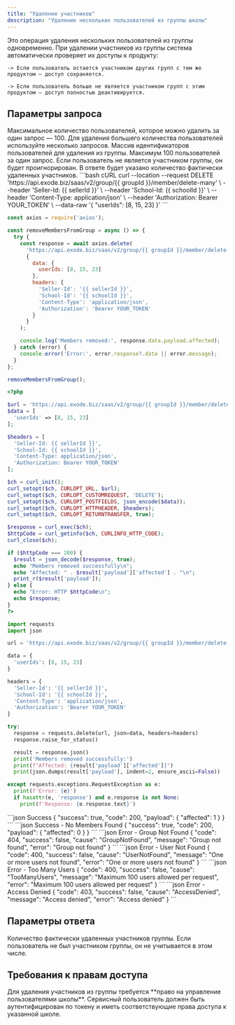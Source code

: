 ```yaml
---
title: "Удаление участников"
description: "Удаление нескольких пользователей из группы школы"
---
```



<Tip>
  Это операция удаления нескольких пользователей из группы одновременно.
</Tip>

<Warning>
    При удалении участников из группы система автоматически проверяет их доступы к продукту:

    -> Если пользователь остается участником других групп с тем же продуктом — доступ сохраняется.

    -> Если пользователь больше не является участником групп с этим продуктом — доступ полностью деактивируется.
</Warning>

<HeaderParamFields/>

## Параметры запроса

<Tip>
  Максимальное количество пользователей, которое можно удалить за один запрос — 100. Для удаления большего
  количества пользователей используйте несколько запросов.
</Tip>

<ParamField body="userIds" type="array" required>
  Массив идентификаторов пользователей для удаления из группы. Максимум 100 пользователей за один запрос.
</ParamField>

<Info>
  Если пользователь не является участником группы, он будет проигнорирован. В ответе будет указано количество
  фактически удаленных участников.
</Info>

<RequestExample>
```bash cURL
curl --location --request DELETE 'https://api.exode.biz/saas/v2/group/{{ groupId }}/member/delete-many' \
  --header 'Seller-Id: {{ sellerId }}' \
  --header 'School-Id: {{ schoolId }}' \
  --header 'Content-Type: application/json' \
  --header 'Authorization: Bearer YOUR_TOKEN' \
  --data-raw '{
    "userIds": [8, 15, 23]
  }'
```

```javascript Node.js
const axios = require('axios');

const removeMembersFromGroup = async () => {
  try {
    const response = await axios.delete(
      'https://api.exode.biz/saas/v2/group/{{ groupId }}/member/delete-many',
      {
        data: {
          userIds: [8, 15, 23]
        },
        headers: {
          'Seller-Id': '{{ sellerId }}',
          'School-Id': '{{ schoolId }}',
          'Content-Type': 'application/json',
          'Authorization': 'Bearer YOUR_TOKEN'
        }
      }
    );

    console.log('Members removed:', response.data.payload.affected);
  } catch (error) {
    console.error('Error:', error.response?.data || error.message);
  }
};

removeMembersFromGroup();
```

```php PHP
<?php

$url = 'https://api.exode.biz/saas/v2/group/{{ groupId }}/member/delete-many';
$data = [
  'userIds' => [8, 15, 23]
];

$headers = [
  'Seller-Id: {{ sellerId }}',
  'School-Id: {{ schoolId }}',
  'Content-Type: application/json',
  'Authorization: Bearer YOUR_TOKEN'
];

$ch = curl_init();
curl_setopt($ch, CURLOPT_URL, $url);
curl_setopt($ch, CURLOPT_CUSTOMREQUEST, 'DELETE');
curl_setopt($ch, CURLOPT_POSTFIELDS, json_encode($data));
curl_setopt($ch, CURLOPT_HTTPHEADER, $headers);
curl_setopt($ch, CURLOPT_RETURNTRANSFER, true);

$response = curl_exec($ch);
$httpCode = curl_getinfo($ch, CURLINFO_HTTP_CODE);
curl_close($ch);

if ($httpCode === 200) {
  $result = json_decode($response, true);
  echo "Members removed successfully\n";
  echo "Affected: " . $result['payload']['affected'] . "\n";
  print_r($result['payload']);
} else {
  echo "Error: HTTP $httpCode\n";
  echo $response;
}
?>
```

```python Python
import requests
import json

url = 'https://api.exode.biz/saas/v2/group/{{ groupId }}/member/delete-many'

data = {
  'userIds': [8, 15, 23]
}

headers = {
  'Seller-Id': '{{ sellerId }}',
  'School-Id': '{{ schoolId }}',
  'Content-Type': 'application/json',
  'Authorization': 'Bearer YOUR_TOKEN'
}

try:
  response = requests.delete(url, json=data, headers=headers)
  response.raise_for_status()

  result = response.json()
  print('Members removed successfully:')
  print(f"Affected: {result['payload']['affected']}")
  print(json.dumps(result['payload'], indent=2, ensure_ascii=False))

except requests.exceptions.RequestException as e:
  print(f'Error: {e}')
  if hasattr(e, 'response') and e.response is not None:
    print(f'Response: {e.response.text}')
```
</RequestExample>

<ResponseExample>
```json Success
{
  "success": true,
  "code": 200,
  "payload": {
    "affected": 1
  }
}
```
```json Success - No Members Found
{
  "success": true,
  "code": 200,
  "payload": {
    "affected": 0
  }
}
```
```json Error - Group Not Found
{
  "code": 404,
  "success": false,
  "cause": "GroupNotFound",
  "message": "Group not found",
  "error": "Group not found"
}
```
```json Error - User Not Found
{
  "code": 400,
  "success": false,
  "cause": "UserNotFound",
  "message": "One or more users not found",
  "error": "One or more users not found"
}
```
```json Error - Too Many Users
{
  "code": 400,
  "success": false,
  "cause": "TooManyUsers",
  "message": "Maximum 100 users allowed per request",
  "error": "Maximum 100 users allowed per request"
}
```
```json Error - Access Denied
{
  "code": 403,
  "success": false,
  "cause": "AccessDenied",
  "message": "Access denied",
  "error": "Access denied"
}
```
</ResponseExample>

## Параметры ответа

<ResponseField name="affected" type="integer" required>
  Количество фактически удаленных участников группы. Если пользователь не был участником группы, он не учитывается в
  этом числе.
</ResponseField>

## Требования к правам доступа

<Check>
  Для удаления участников из группы требуется **право на управление пользователями школы**.
</Check>

<Warning>
  Сервисный пользователь должен быть аутентифицирован по токену и иметь соответствующие права доступа к указанной
  школе.
</Warning>

